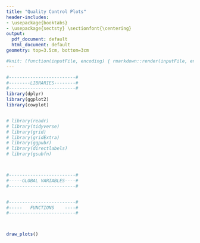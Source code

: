 ```yaml
---
title: "Quality Control Plots"
header-includes:
- \usepackage{booktabs}
- \usepackage{sectsty} \sectionfont{\centering}
output:
  pdf_document: default
  html_document: default
geometry: top=3.5cm, bottom=3cm

#knit: (function(inputFile, encoding) { rmarkdown::render(inputFile, encoding = encoding, output_file = file.path('plots', 'supplementary.pdf')) })
---
```





```r
#-------------------------#
#--------LIBRARIES--------#
#-------------------------#
library(dplyr)
library(ggplot2)
library(cowplot)


# library(readr)
# library(tidyverse)
# library(grid)
# library(gridExtra)
# library(ggpubr)
# library(directlabels)
# library(gsubfn)



#-------------------------#
#-----GLOBAL VARIABLES----#
#-------------------------#



``` 


```r
#-------------------------#
#-----   FUNCTIONS    ----#
#-------------------------#




```



<!-- \newpage -->
<!-- &nbsp; -->
\newpage
<!-- DRAW PLOTS -->
```r
draw_plots()
```
